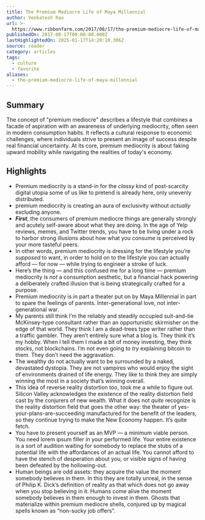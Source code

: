 ```yaml
---
title: The Premium Mediocre Life of Maya Millennial
author: Venkatesh Rao
url: >-
  https://www.ribbonfarm.com/2017/08/17/the-premium-mediocre-life-of-maya-millennial/
publishedOn: 2017-08-17T00:00:00.000Z
lastHighlightedOn: 2025-01-17T14:20:10.306Z
source: reader
category: articles
tags:
  - culture
  - favorite
aliases:
  - the-premium-mediocre-life-of-maya-millennial
---
```

## Summary

The concept of "premium mediocre" describes a lifestyle that combines a facade of aspiration with an awareness of underlying mediocrity, often seen in modern consumption habits. It reflects a cultural response to economic challenges, where individuals strive to present an image of success despite real financial uncertainty. At its core, premium mediocrity is about faking upward mobility while navigating the realities of today's economy.

## Highlights
- Premium mediocrity is a stand-in for the *classy* kind of post-scarcity digital utopia some of us like to pretend is already here, only unevenly distributed.
- premium mediocrity is creating an aura of exclusivity without *actually* excluding anyone.
- ***First***, the consumers of premium mediocre things are generally strongly and acutely self-aware about what they are doing. In the age of Yelp reviews, memes, and Twitter trends, you have to be living under a rock to harbor strong illusions about how what you consume is perceived by your more tasteful peers.
- In other words, premium mediocrity is dressing for the lifestyle you’re *supposed* to want, in order to hold on to the lifestyle you can actually afford — for now — while trying to engineer a stroke of luck.
- Here’s the thing — and this confused me for a long time — premium mediocrity is *not* a consumption aesthetic, but a financial hack powering a deliberately crafted illusion that is being strategically crafted for a purpose.
- Premium mediocrity is in part a theater put on by Maya Millennial in part to spare the feelings of parents. Inter-generational love, not inter-generational war.
- My parents still think I’m the reliably and steadily occupied suit-and-tie McKinsey-type consultant rather than an opportunistic skirmisher on the edge of that world. They think I am a dead-trees type writer rather than a traffic gambler. They aren’t entirely sure what a blog is. They think it’s my hobby. When I tell them I made a bit of money investing, they think stocks, not blockchains. I’m not even going to *try* explaining bitcoin to them. They don’t need the aggravation.
- The wealthy do not actually want to be surrounded by a naked, devastated dystopia. They are not vampires who would enjoy the sight of environments drained of life energy. They like to think they are simply winning the most in a society that’s winning overall.
- This idea of reverse reality distortion too, took me a while to figure out. Silicon Valley acknowledges the existence of the reality distortion field cast by the conjurers of new wealth. What it does not *quite* recognize is the reality distortion field that goes the other way: the theater of yes-your-plans-are-succeeding manufactured for the benefit of the leaders, so they continue trying to make the New Economy happen. It’s quite fetch.
- You have to present yourself as an MVP — a minimum viable person. You need lorem ipsum filler in your performed life. Your entire existence is a sort of audition waiting for somebody to replace the stubs of a potential life with the affordances of an actual life. You cannot afford to have the stench of desperation about you, or visible signs of having been defeated by the hollowing-out.
- Human beings are odd assets: they acquire the value the moment somebody believes in them. In this they are totally unreal, in the sense of Philip K. Dick’s definition of reality as that which does not go away when you stop believing in it. Humans come alive the moment somebody believes in them enough to invest in them. Ghosts that materialize within premium mediocre shells, conjured up by magical spells known as “non-sucky job offers”.
